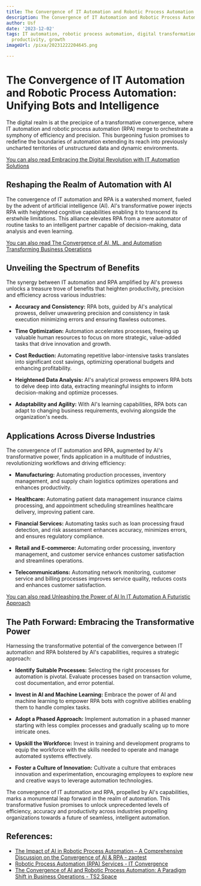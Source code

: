 ```yaml
---
title: The Convergence of IT Automation and Robotic Process Automation
description: The Convergence of IT Automation and Robotic Process Automation
author: Usf
date: '2023-12-02'
tags: IT automation, robotic process automation, digital transformation, efficiency,
  productivity, growth
imageUrl: /pixa/20231222204645.png

---
```

# The Convergence of IT Automation and Robotic Process Automation: Unifying Bots and Intelligence

The digital  realm is at the precipice of a transformative convergence, where IT automation and robotic process automation (RPA) merge to orchestrate a symphony of  efficiency and precision. This burgeoning fusion promises to redefine the boundaries of automation extending its reach into previously uncharted territories of unstructured  data and dynamic environments.

[You  can also  read Embracing the Digital Revolution with IT  Automation  Solutions](Embracing%20the%20Digital%20Revolution%20with%20IT%20Automation%20Solutions)


## Reshaping the Realm of Automation with AI

The  convergence of IT automation and RPA is  a watershed  moment, fueled by the advent of artificial intelligence (AI). AI's transformative power injects RPA with heightened  cognitive capabilities enabling it to transcend its erstwhile limitations. This alliance elevates RPA from a mere automator of routine tasks to an intelligent partner capable of decision-making, data analysis and even learning.

[You  can  also read The Convergence of AI, ML, and Automation Transforming Business Operations](The%20Convergence%20of%20AI%2C%20ML%2C%20and%20Automation%20Transforming%20Business%20Operations)


## Unveiling the Spectrum of Benefits

The synergy between IT automation and RPA amplified by AI's prowess  unlocks a treasure trove  of benefits that heighten productivity, precision  and efficiency across various industries:

- **Accuracy and Consistency:** RPA bots, guided by AI's analytical prowess, deliver unwavering precision and consistency in task execution minimizing errors and ensuring flawless outcomes.

- **Time Optimization:** Automation accelerates processes, freeing  up valuable human resources to focus on more strategic, value-added tasks that drive innovation and growth.

-  **Cost Reduction:**  Automating repetitive labor-intensive tasks translates into significant  cost savings, optimizing operational budgets and  enhancing profitability.

- **Heightened Data Analysis:** AI's analytical prowess empowers RPA bots to delve deep  into data, extracting meaningful insights to inform decision-making and optimize processes.

-  **Adaptability and Agility:** With AI's learning capabilities, RPA bots can adapt to changing business requirements,  evolving alongside the organization's  needs.

## Applications  Across Diverse Industries

The convergence of IT automation and RPA, augmented by AI's  transformative power, finds application in a multitude of industries, revolutionizing workflows and driving efficiency:

- **Manufacturing:** Automating  production processes, inventory management, and supply chain  logistics optimizes operations and enhances productivity.

- **Healthcare:**  Automating patient  data management insurance  claims processing, and appointment scheduling streamlines healthcare delivery, improving patient care.

- **Financial Services:** Automating  tasks  such as loan processing fraud  detection, and risk assessment enhances  accuracy, minimizes errors, and ensures regulatory compliance.

- **Retail and  E-commerce:** Automating order processing,  inventory management, and customer service enhances customer satisfaction  and streamlines operations.

- **Telecommunications:** Automating network  monitoring, customer service and billing processes improves service quality, reduces costs and enhances  customer satisfaction.

[You  can also read  Unleashing the Power of AI In IT Automation A Futuristic Approach](Unleashing%20the%20Power%20of%20AI%20In%20IT%20Automation%20A%20Futuristic%20Approach)


## The Path Forward: Embracing the Transformative Power

Harnessing  the transformative potential of the convergence between IT automation and RPA  bolstered by AI's capabilities, requires a strategic approach:

-  **Identify  Suitable Processes:** Selecting the right processes for automation is pivotal. Evaluate processes based on transaction volume,  cost documentation, and error potential.

- **Invest in AI and Machine  Learning:** Embrace the power of AI and machine learning to empower RPA bots with cognitive abilities enabling them to handle complex tasks.

- **Adopt a Phased Approach:** Implement automation  in a phased manner starting with less complex processes and  gradually scaling up to more intricate ones.

- **Upskill the Workforce:** Invest in training and development programs to equip the workforce with  the skills needed  to operate and manage  automated systems effectively.

- **Foster a Culture of  Innovation:** Cultivate  a culture  that embraces innovation and experimentation, encouraging employees to explore new and creative ways to leverage automation technologies.

The convergence of IT automation and RPA, propelled by AI's capabilities, marks  a monumental leap forward in the  realm of automation. This transformative fusion promises to unlock unprecedented levels of efficiency, accuracy and productivity across industries propelling organizations towards  a future of seamless, intelligent automation.

## References:
- [The Impact of AI in Robotic Process Automation – A Comprehensive Discussion on the Convergence of AI & RPA - zaptest](https://www.zaptest.com/the-impact-of-ai-in-robotic-process-automation-a-comprehensive-discussion-on-the-convergence-of-ai-rpa)
- [Robotic Process Automation (RPA) Services - IT Convergence](https://www.itconvergence.com/robotic-process-automation/)
- [The Convergence of AI and Robotic Process Automation: A Paradigm Shift in Business Operations - TS2 Space](https://ts2.space/en/the-convergence-of-ai-and-robotic-process-automation-a-paradigm-shift-in-business-operations/)
